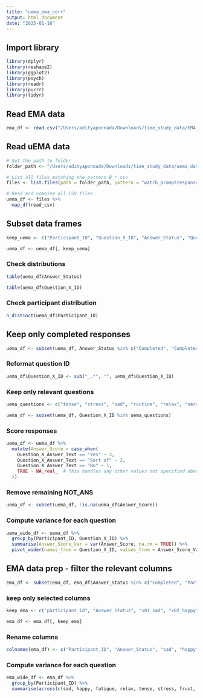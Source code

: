 ```yaml
---
title: "uema_ema_corr"
output: html_document
date: "2025-01-16"
---
```


## Import library
```r

library(dplyr)
library(reshape2)
library(ggplot2)
library(psych)
library(readr)
library(purrr)
library(tidyr)
```

## Read EMA data
```r

ema_df <- read.csv("/Users/adityaponnada/Downloads/time_study_data/EMA_data.csv", sep = ",", header = TRUE)

```

## Read uEMA data
```r
# Set the path to folder
folder_path <- "/Users/adityaponnada/Downloads/time_study_data/uema_data"

# List all files matching the pattern B_*.csv
files <- list.files(path = folder_path, pattern = "watch_promptresponse_.*@timestudy_com\\.csv$", full.names = TRUE)

# Read and combine all CSV files
uema_df <- files %>%
  map_df(read_csv)


```

## Subset data frames
```r

keep_uema <- c("Participant_ID", "Question_X_ID", "Answer_Status", "Question_X_Text", "Question_X_Answer_Text")

uema_df <- uema_df[, keep_uema]

```

### Check distributions
```r

table(uema_df$Answer_Status)

table(uema_df$Question_X_ID)

```

### Check participant distribution
```r

n_distinct(uema_df$Participant_ID)

```

## Keep only completed responses
```r

uema_df <- subset(uema_df, Answer_Status %in% c("Completed", "CompletedThenDismissed", "PartiallyCompleted"))

```

### Reformat question ID
```r

uema_df$Question_X_ID <- sub("_.*", "", uema_df$Question_X_ID)


```

### Keep only relevant questions
```r

uema_questions <- c("tense", "stress", "sad", "routine", "relax", "nervous", "happy", "frust", "focus", "fatigue", "control")

uema_df <- subset(uema_df, Question_X_ID %in% uema_questions)

```

### Score responses
```r

uema_df <- uema_df %>%
  mutate(Answer_Score = case_when(
    Question_X_Answer_Text == "Yes" ~ 3,
    Question_X_Answer_Text == "Sort of" ~ 2,
    Question_X_Answer_Text == "No" ~ 1,
    TRUE ~ NA_real_  # This handles any other values not specified above
  ))

```

### Remove remaining NOT_ANS
```r

uema_df <- subset(uema_df, !is.na(uema_df$Answer_Score))

```


### Compute variance for each question
```r

uema_wide_df <- uema_df %>%
  group_by(Participant_ID, Question_X_ID) %>%
  summarise(Answer_Score_Var = var(Answer_Score, na.rm = TRUE)) %>%
  pivot_wider(names_from = Question_X_ID, values_from = Answer_Score_Var)

```

## EMA data prep - filter the relevant columns
```r

ema_df <- subset(ema_df, ema_df$Answer_Status %in% c("Completed", "PartiallyCompleted"))

```

### keep only selected columns
```r

keep_ema <- c("participant_id", "Answer_Status", "x01_sad", "x02_happy", "x03_fatigued", "x05_relaxed", "x06_tense", "x07_stressed"  , "x08_frustrated", "x09_nervous", "x10_focused", "x11_control", "x14_routine")

ema_df <- ema_df[, keep_ema]

```

### Rename columns
```r

colnames(ema_df) <- c("Participant_ID", "Answer_Status", "sad", "happy", "fatigue", "relax", "tense", "stress", "frust", "nervous", "focus", "control", "routine")

```

### Compute variance for each question
```r

ema_wide_df <- ema_df %>%
  group_by(Participant_ID) %>%
  summarise(across(c(sad, happy, fatigue, relax, tense, stress, frust, nervous, focus, control, routine), var, na.rm = TRUE))

```

